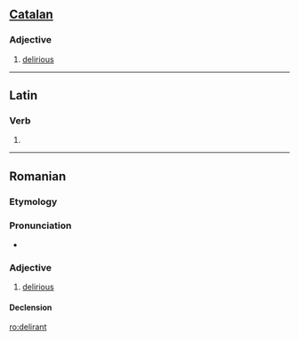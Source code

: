 ==[[Catalan]]==

===Adjective===
{{ca-adj|type=mf}}

# [[delirious]]

----

==Latin==

===Verb===
{{la-verb-form|dēlīrant}}

# {{conjugation of|deliro|dēlīrō|3|p|pres|act|ind|lang=la}}

----

==Romanian==

===Etymology===
{{etyl|fr|ro}} {{term|délirant|lang=fr}}

===Pronunciation===
* {{IPA|[deliˈrant]|lang=ro}}

===Adjective===
{{ro-adj|4}}

# [[delirious]]

====Declension====
{{ro-adj-4|mpl=deliranţi}}

[[ro:delirant]]